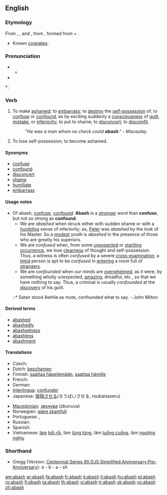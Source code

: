 ==English==

===Etymology===
From {{etyl|ang}} {{term|abaissen}}, {{term|abaisshen}}, and {{term|abashen}}, from {{etyl|fro}} {{term|esbahir||}}, formed from {{term|es}} + {{term|bair||to [[astonish]]}}.
* Known [[cognates]]: {{etyl|fr}} {{term|ébahir||to [[astonish]]}}

===Pronunciation===
* {{a|RP}}
** {{IPA|/əˈbæʃ/}}
* {{audio|en-us-abash.ogg|Audio (US)}}

*: {{rhymes|æʃ}}

===Verb===
{{en-verb|abash|es}}

# {{transitive}} To make [[ashamed]]; to [[embarrass]]; to [[destroy]] the [[self-possession]] of; to [[confuse]] or [[confound]], as by exciting suddenly a [[consciousness]] of [[guilt]], [[mistake]], or [[inferiority]]; to put to shame; to [[disconcert]]; to [[discomfit]].
#: "''He was a man whom no check could '''abash'''''." - ''Macaulay''.
# {{intransitive}} {{obsolete}} To lose self-possession; to become ashamed.

====Synonyms====
* [[confuse]]
* [[confound]]
* [[disconcert]]
* [[shame]]
* [[humiliate]]
* [[embarrass]]

====Usage notes====
* Of abash, [[confuse]], [[confound]]: '''Abash''' is a [[stronger]] word than '''confuse''', but not so strong as '''confound'''.
** We are ''abashed'' when struck either with sudden shame or with a [[humbling]] sense of inferiority; as, [[Peter]] was ''abashed'' by the look of his Master. So a [[modest]] youth is ''abashed'' in the presence of those who are greatly his superiors.
** We are ''confused'' when, from some [[unexpected]] or [[startling]] [[occurrence]], we lose [[clearness]] of thought and self-possession. Thus, a witness is often ''confused'' by a severe [[cross-]]examination; a [[timid]] person is apt to be ''confused'' in [[entering]] a room full of [[strangers]].
** We are ''confounded'' when our minds are [[overwhelmed]], as it were, by something wholly unexpected, [[amazing]], dreadful, etc., so that we have nothing to say. Thus, a criminal is usually ''confounded'' at the [[discovery]] of his guilt.
*::* Satan stood Awhile as mute, confounded what to say. - John Milton

====Derived terms====
* [[abashed]]
* [[abashedly]]
* [[abashedness]]
* [[abashless]]
* [[abashment]]

====Translations====
{{trans-top|to make ashamed, to embarrass}}
* Czech: {{t-|cs|zahanbit}}
* Dutch: [[beschamen]]
* Finnish: [[saattaa häpeilemään]], [[saattaa hämille]]
* French: {{t+|fr|confondre}}
* German: {{t-|de|beschämen}}
* [[Interlingua]]: [[confunder]]
* Japanese: [[狼狽]]させる(ろうばいさせる, roubaisaseru)
{{trans-mid}}
* [[Macedonian]]: [[звунува]] (zbunuva)
* Norwegian: [[gjøre skamfull]]
* Portuguese: {{t+|pt|envergonhar}}, {{t+|pt|confundir}}
* Russian: {{t+|ru|смущать|sc=Cyrl}}
* Spanish: {{t-|es|confundir}}
* Vietnamese: [[làm]] [[bối rối]], làm [[lúng túng]], làm [[luống cuống]], làm [[ngượng nghịu]]
{{trans-bottom}}

===Shorthand===

* Gregg (Version: [http://en.wikipedia.org/wiki/Gregg_Shorthand#Centennial_Gregg_Shorthand Centennial],[http://en.wikipedia.org/wiki/Gregg_Shorthand#Series_90_Gregg_Shorthand Series 90],[http://en.wikipedia.org/wiki/Gregg_Shorthand#Diamond_Jubilee_Gregg_Shorthand  DJS],[http://en.wikipedia.org/wiki/Gregg_Shorthand#Simplified_Gregg_Shorthand Simplified],[http://en.wikipedia.org/wiki/Gregg_Shorthand#Anniversary_Gregg_Shorthand Anniversary],[http://en.wikipedia.org/wiki/Gregg_Shorthand#Pre-Anniversary_Gregg_Shorthand Pre-Anniversary]): a - b - a - sh

[[am:abash]]
[[ar:abash]]
[[fa:abash]]
[[fr:abash]]
[[it:abash]]
[[li:abash]]
[[hu:abash]]
[[pl:abash]]
[[ro:abash]]
[[fi:abash]]
[[ta:abash]]
[[th:abash]]
[[vi:abash]]
[[tr:abash]]
[[uk:abash]]
[[vo:abash]]
[[zh:abash]]